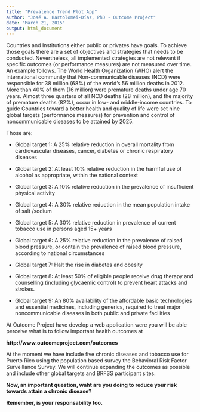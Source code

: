 ```yaml
---
title: "Prevalence Trend Plot App"
author: "José A. Bartolomei-Díaz, PhD - Outcome Project"
date: "March 21, 2015"
output: html_document
---
```


Countries and Institutions either public or privates have goals.  To achieve those goals there are a set of objectives and strategies that needs to be conducted.  Nevertheless, all implemented strategies are not relevant if specific outcomes (or performance measures) are not measured over time.  An example follows.  The World Health Organization (WHO) alert the international community that Non-communicable diseases (NCD) were responsible for 38 million (68\%) of the world’s 56 million deaths in 2012. More than 40\% of them (16 million) were premature deaths under age 70 years. Almost three quarters of all NCD deaths (28 million), and the majority of premature deaths (82\%), occur in low- and middle-income countries.  To guide Countries toward a better health and quality of life were set nine global targets (performance measures) for prevention and control of noncommunicable diseases to be attained by 2025.

Those are:

- Global target 1: A 25\% relative reduction in overall mortality from cardiovascular diseases, cancer, diabetes or chronic respiratory diseases 

 - Global target 2: At least 10\% relative reduction in the harmful use of alcohol as appropriate, within the national context

- Global target 3: A 10\% relative reduction in the prevalence of insufficient physical activity 

- Global target 4: A 30\% relative reduction in the mean population intake of salt /sodium

- Global target 5: A 30\% relative reduction in prevalence of current tobacco use in persons aged 15+ years 

- Global target 6: A 25\% relative reduction in the prevalence of raised blood pressure, or contain the prevalence of raised blood pressure, according to national circumstances 

- Global target 7: Halt the rise in diabetes and obesity 

- Global target 8: At least 50\% of eligible people receive drug therapy and counselling (including glycaemic control) to prevent heart attacks and strokes.

- Global target 9: An 80\% availability of the affordable basic technologies and essential medicines, including generics, required to treat major noncommunicable diseases in both public and private facilities

At Outcome Project have develop a web application were you will be able perceive what is to follow important health outcomes at

**http://www.outcomeproject.com/outcomes**

At the moment we have include five chronic diseases and tobacco use for Puerto Rico using the population based survey the Behavioral Risk Factor Surveillance Survey. We will continue expanding the outcomes as possible and include other global targets and BRFSS participant sites.

 **Now, an important question, waht are you doing to reduce your risk towards attain a chronic disease?**
 
 **Remember, is your responsability too.**
